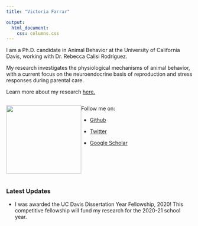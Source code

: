 ```yaml
---
title: "Victoria Farrar"

output:
  html_document: 
    css: columns.css
---
```


I am a Ph.D. candidate in Animal Behavior at the University of California Davis, working with Dr. Rebecca Calisi Rodríguez. 

My research investigates the physiological mechanisms of animal behavior, with a current focus on the neuroendocrine basis of reproduction and stress responses during parental care. 

Learn more about my research [here.](https://vsfarrar.github.io/about.html)


:::: {style="display: flex;"}

::: {}
[![](data/pigeon_profile_pic.png){ width=203px height=185px}](http://calisilab.ucdavis.edu/people.html)
:::

::: {}
Follow me on: 

* [Github](https://github.com/vsfarrar)

* [Twitter](https://twitter.com/vs_farrar)

* [Google Scholar](https://scholar.google.com/citations?user=WS8oHRYAAAAJ&hl=en)
:::

::::

### Latest Updates

* I was awarded the UC Davis Dissertation Year Fellowship, 2020! This competitive fellowship will fund my research for the 2020-21 school year. 



